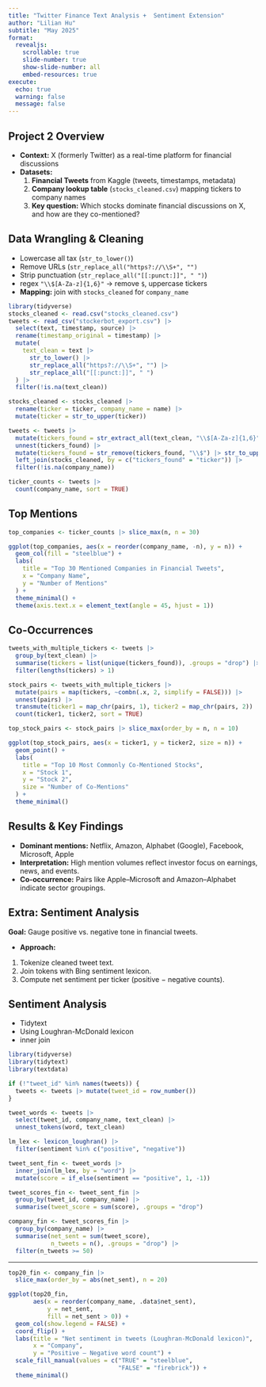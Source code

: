 ```yaml
---
title: "Twitter Finance Text Analysis +  Sentiment Extension"
author: "Lilian Hu"
subtitle: "May 2025"
format:
  revealjs:
    scrollable: true
    slide-number: true
    show-slide-number: all
    embed-resources: true
execute:
  echo: true
  warning: false
  message: false
---
```


## Project 2 Overview

-   **Context:** X (formerly Twitter) as a real-time platform for financial discussions
-   **Datasets:**
    1.  **Financial Tweets** from Kaggle (tweets, timestamps, metadata)\
    2.  **Company lookup table** (`stocks_cleaned.csv`) mapping tickers to company names
    3.  **Key question:** Which stocks dominate financial discussions on X, and how are they co-mentioned?

## Data Wrangling & Cleaning

-   Lowercase all tax (`str_to_lower()`)
-   Remove URLs (`str_replace_all("https?://\\S+", "")`
-   Strip punctuation (`str_replace_all("[[:punct:]]", " ")`)
-   regex `"\\$[A-Za-z]{1,6}"` → remove `$`, uppercase tickers
-   **Mapping:** join with `stocks_cleaned` for `company_name`

```r
library(tidyverse)
stocks_cleaned <- read.csv("stocks_cleaned.csv")
tweets <- read_csv("stockerbot_export.csv") |>
  select(text, timestamp, source) |>
  rename(timestamp_original = timestamp) |>
  mutate(
    text_clean = text |>
      str_to_lower() |>
      str_replace_all("https?://\\S+", "") |>
      str_replace_all("[[:punct:]]", " ")
  ) |>
  filter(!is.na(text_clean))

stocks_cleaned <- stocks_cleaned |> 
  rename(ticker = ticker, company_name = name) |>
  mutate(ticker = str_to_upper(ticker))

tweets <- tweets |>
  mutate(tickers_found = str_extract_all(text_clean, "\\$[A-Za-z]{1,6}")) |>
  unnest(tickers_found) |>
  mutate(tickers_found = str_remove(tickers_found, "\\$") |> str_to_upper()) |>
  left_join(stocks_cleaned, by = c("tickers_found" = "ticker")) |>
  filter(!is.na(company_name))

ticker_counts <- tweets |>
  count(company_name, sort = TRUE)
```

## Top Mentions

```r
top_companies <- ticker_counts |> slice_max(n, n = 30)

ggplot(top_companies, aes(x = reorder(company_name, -n), y = n)) +
  geom_col(fill = "steelblue") +
  labs(
    title = "Top 30 Mentioned Companies in Financial Tweets",
    x = "Company Name",
    y = "Number of Mentions"
  ) +
  theme_minimal() +
  theme(axis.text.x = element_text(angle = 45, hjust = 1))
```

## Co-Occurrences

```r
tweets_with_multiple_tickers <- tweets |>
  group_by(text_clean) |>
  summarise(tickers = list(unique(tickers_found)), .groups = "drop") |>
  filter(lengths(tickers) > 1)

stock_pairs <- tweets_with_multiple_tickers |>
  mutate(pairs = map(tickers, ~combn(.x, 2, simplify = FALSE))) |>
  unnest(pairs) |>
  transmute(ticker1 = map_chr(pairs, 1), ticker2 = map_chr(pairs, 2)) |>
  count(ticker1, ticker2, sort = TRUE)

top_stock_pairs <- stock_pairs |> slice_max(order_by = n, n = 10)

ggplot(top_stock_pairs, aes(x = ticker1, y = ticker2, size = n)) +
  geom_point() +
  labs(
    title = "Top 10 Most Commonly Co-Mentioned Stocks",
    x = "Stock 1",
    y = "Stock 2",
    size = "Number of Co-Mentions"
  ) +
  theme_minimal()
```

## Results & Key Findings

-   **Dominant mentions:** Netflix, Amazon, Alphabet (Google), Facebook, Microsoft, Apple
-   **Interpretation:** High mention volumes reflect investor focus on earnings, news, and events.
-   **Co-occurrence:** Pairs like Apple--Microsoft and Amazon--Alphabet indicate sector groupings.

## Extra: Sentiment Analysis

**Goal:** Gauge positive vs. negative tone in financial tweets.

 - **Approach:**\
1. Tokenize cleaned tweet text.\
2. Join tokens with Bing sentiment lexicon.\
3. Compute net sentiment per ticker (positive − negative counts).

## Sentiment Analysis

- Tidytext
- Using Loughran-McDonald lexicon
- inner join 

```r

library(tidyverse)
library(tidytext)
library(textdata)

if (!"tweet_id" %in% names(tweets)) {
  tweets <- tweets |> mutate(tweet_id = row_number())
}

tweet_words <- tweets |> 
  select(tweet_id, company_name, text_clean) |> 
  unnest_tokens(word, text_clean)

lm_lex <- lexicon_loughran() |> 
  filter(sentiment %in% c("positive", "negative"))

tweet_sent_fin <- tweet_words |> 
  inner_join(lm_lex, by = "word") |> 
  mutate(score = if_else(sentiment == "positive", 1, -1))

tweet_scores_fin <- tweet_sent_fin |> 
  group_by(tweet_id, company_name) |> 
  summarise(tweet_score = sum(score), .groups = "drop")

company_fin <- tweet_scores_fin |> 
  group_by(company_name) |> 
  summarise(net_sent = sum(tweet_score),
            n_tweets = n(), .groups = "drop") |> 
  filter(n_tweets >= 50)          

```
___ 
```r

top20_fin <- company_fin |> 
  slice_max(order_by = abs(net_sent), n = 20)

ggplot(top20_fin,
       aes(x = reorder(company_name, .data$net_sent),
           y = net_sent,
           fill = net_sent > 0)) +
  geom_col(show.legend = FALSE) +
  coord_flip() +
  labs(title = "Net sentiment in tweets (Loughran-McDonald lexicon)",
       x = "Company",
       y = "Positive – Negative word count") +
  scale_fill_manual(values = c("TRUE" = "steelblue",
                               "FALSE" = "firebrick")) +
  theme_minimal()


```

